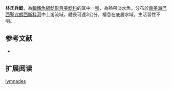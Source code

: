 {{Speciesbox
| name = 林氏兵鯰
| image =  
| image_width = 250px
| image_caption = 
| status = NE
| status_system = IUCN3.1
| genus = Corydoras
| species = lymnades
| authority = [[Tencatt,_Vera-Alcaraz,_Britto_&_Pavanelli|Tencatt, Vera-Alcaraz, Britto & Pavanelli]], 2013
| synonyms = 
}}

'''林氏兵鯰'''，為[[輻鰭魚綱|輻鰭魚綱]][[鯰形目|鯰形目]][[美鯰科|美鯰科]]的其中一[[種|種]]，為熱帶淡水魚。分布於[[南美洲|南美洲]][[巴西|巴西]][[聖弗朗西斯科河|聖弗朗西斯科河]]中上游流域，體長可達3公分，棲息在底層水域，生活習性不明。

==参考文献==
*{{FishBase_species|genus=Corydoras|species=lymnades|year=2014|month=11}}

== 扩展阅读 ==
{{refbegin}}
{{wikispecies-inline|Corydoras lymnades|林氏兵鯰}}
{{refend}}
{{Taxonbar|from=Q17008162}}

[[Category:兵鯰屬|lymnades]]
{{animal-stub}}